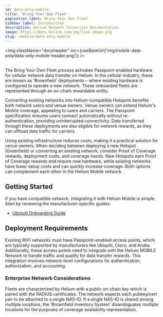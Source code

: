 ```yaml
---
id: data-only-mobile
title: 'Bring Your Own Fleet'
pagination_label: Bring Your Own Fleet
sidebar_label: Introduction
description: Helium Network Conversion Documentation
image: https://docs.helium.com/img/link-image.png
slug: /mobile/data-only-mobile
---
```



<img className="docsheader" src={useBaseUrl('img/mobile-data-only/data-only-mobile-header.png')} />
<br />
<br />

The Bring Your Own Fleet process activates Passpoint-enabled hardware for cellular network data
transfer on Helium. In the cellular industry, these are known as 'Brownfield' deployments – where
existing hardware is configured to operate a new network. These onboarded fleets are represented
through an on-chain rewardable entity.

Converting existing networks into Helium-compatible Hotspots benefits both network users and venue
owners. Venue owners can extend Helium's Mobile coverage, appealing to users and carriers. The
Passpoint specification ensures users connect automatically without re-authentication, providing
uninterrupted connectivity. Data transferred through these deployments are also eligible for network
rewards, as they can offload data traffic for carriers.

Using existing infrastructure reduces costs, making it a practical solution for venue owners. When
deciding between deploying a new Hotspot (Greenfield) or converting an existing network, consider
Proof of Coverage rewards, deployment costs, and coverage needs. New Hotspots earn Proof of Coverage
rewards and require new hardware, while existing networks have lower setup costs and can quickly
increase coverage. Both options can complement each other in the Helium Mobile network.

## Getting Started

If you have compatible network, integrating it with Helium Mobile is simple. Start by reviewing the
manufacturer-specific guides:

- [Ubiquiti Onboarding Guide](/mobile/data-only-ubiquiti)

## Deployment Requirements

Existing WiFi networks must have Passpoint-enabled access points, which are typically supported by
manufacturers like Ubiquiti, Cisco, and Aruba. Additionally, these access points need to integrate
with the Helium MOBILE Network to handle traffic and qualify for data transfer rewards. This
integration involves network-level configurations for authentication, authorization, and accounting.

### Enterprise Network Considerations

Fleets are characterized by Helium with a public on-chain key which is paired with the RADIUS
certificates. The network expects each pubkey/cert pair to be attached to a single NAS-ID. If a
single NAS-ID is shared among multiple locations, the 'Brownfield Inventory System' disambiguates
multiple locations for the purposes of coverage availability representation.
